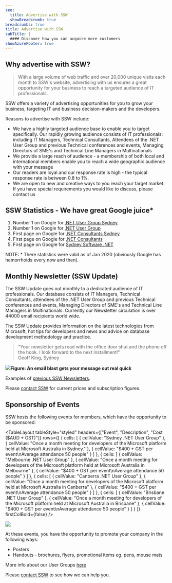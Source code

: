 ```yaml
---
seo:
  title: Advertise with SSW
  showBreadcrumb: true
breadcrumbs: true
title: Advertise with SSW
subTitle: |
  #### Discover how you can acquire more customers
showAzureFooter: true
---
```


<UtilityButton buttonText="VISIT SSW DIGITAL" size="small" btnIcon="BsArrowRightCircle" removeTopMargin={true} link="https://sswdigital.com/" openInNewTab={false} />

## Why advertise with SSW?

> With a large volume of web traffic and over 20,000 unique visits each month to SSW's website, advertising with us ensures a great opportunity for your business to reach a targeted audience of IT professionals.

SSW offers a variety of advertising opportunities for you to grow your business, targeting IT and business decision-makers and the developers.

Reasons to advertise with SSW include:

* We have a highly targeted audience base to enable you to target specifically.
  Our rapidly growing audience consists of IT professionals: including IT Managers, Technical Consultants, Attendees of the .NET User Group and previous Technical conferences and events, Managing Directors of SME's and Technical Line Managers in Multinationals
* We provide a large reach of audience - a membership of both local and international members enable you to reach a wide geographic audience with your message
* Our readers are loyal and our response rate is high - the typical response rate is between 0.8 to 1%.
* We are open to new and creative ways to you reach your target market. If you have special requirements you would like to discuss, please contact us

## SSW Statistics - We have great Google juice\*

1. Number 1 on Google for [.NET User Group Sydney](https://www.google.com/search?q=.NET+User+Group+Sydney)
2. Number 1 on Google for [.NET User Group](https://www.google.com/search?q=.NET+User+Group)
3. First page on Google for [.NET Consultants Sydney](https://www.google.com/search?q=.NET+Consultants+Sydney)
4. First page on Google for [.NET Consultants](https://www.google.com/search?q=.NET+Consultants)
5. First page on Google for [Sydney Software .NET](https://www.google.com/search?q=Sydney+Software+.NET)

<CustomImage src="/images/advertising/google-search-sydney-software-dotnet.jpeg" altText="google results for sydney software dotnet showing ssw" alignment="items-start" height={400} width={570} caption="Figure: SSW is the first consultancy listed after jobsites Seek and Indeed for Sydney Software .NET on Google" customClass="Vertical margin (my-0)" />

<CustomImage src="/images/advertising/google-search-dotnet-consultants.jpeg" altText="google results for dotnet consultants showing ssw" alignment="items-start" height={400} width={570} caption="Figure: SSW is No #5 on the page for .NET Consultants" customClass="Vertical margin (my-0)" />


NOTE: \* There statistics were valid as of Jan 2020 (obviously Google has hemorrhoids every now and then).

## Monthly Newsletter (SSW Update)

The SSW Update goes out monthly to a dedicated audience of IT professionals. Our database consists of IT Managers, Technical Consultants, attendees of the .NET User Group and previous Technical conferences and events, Managing Directors of SME's and Technical Line Managers in Multinationals. Currently our Newsletter circulation is over 44000 email recipients world wide.

The SSW Update provides information on the latest technologies from Microsoft, hot tips for developers and news and advice on database development methodology and practice.

> "Your newsletter gets read with the office door shut and the phone off the hook. I look forward to the next installment!"\
> Geoff King, Sydney

![](/images/advertising/newsletter2020.png)**Figure: An email blast gets your message out real quick**

Examples of [previous SSW Newsletters](newsletters).

Please [contact SSW](mailto\:info@ssw.com.au?subject=Information%20about%20advertising%20on%20www.ssw.com.au) for current prices and subscription figures.

## Sponsorship of Events

SSW hosts the following events for members, which have the opportunity to be sponsored:

<TableLayout
  tableStyle="styled"
  headers={["Event", "Description", "Cost ($AUD + GST)"]}
  rows={[
    {
      cells: [
        { cellValue: "Sydney .NET User Group" },
        {
          cellValue:
            "Once a month meeting for developers of the Microsoft platform held at Microsoft Australia in Sydney."
        },
        { cellValue: "$400 + GST per event\nAverage attendance 50 people" }
      ]
    },
    {
      cells: [
        { cellValue: "Melbourne .NET User Group" },
        {
          cellValue:
            "Once a month meeting for developers of the Microsoft platform held at Microsoft Australia in Melbourne"
        },
        { cellValue: "$400 + GST per event\nAverage attendance 50 people" }
      ]
    },
    {
      cells: [
        { cellValue: "Canberra .NET User Group" },
        {
          cellValue:
            "Once a month meeting for developers of the Microsoft platform held at Microsoft Australia in Canberra"
        },
        { cellValue: "$400 + GST per event\nAverage attendance 50 people" }
      ]
    },
    {
      cells: [
        { cellValue: "Brisbane .NET User Group" },
        {
          cellValue:
            "Once a month meeting for developers of the Microsoft platform held at Microsoft Australia in Brisbane"
        },
        { cellValue: "$400 + GST per event\nAverage attendance 50 people" }
      ]
    }
  ]}
  firstColBold={false}
/>

![](/images/advertising/group_resized.jpg)

At these events, you have the opportunity to promote your company in the following ways:

* Posters
* Handouts - brochures, flyers, promotional items eg. pens, mouse mats

More info about our User Groups [here](netug)

Please [contact SSW](mailto\:info@ssw.com.au?subject=Information%20about%20advertising%20on%20www.ssw.com.au) to see how we can help you.
